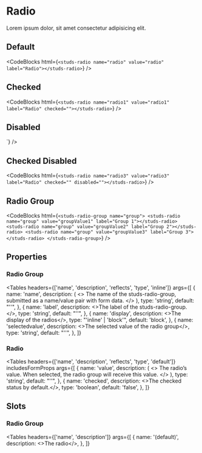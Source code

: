 # Radio

<HeaderComponent
  htmlTag="studs-radio"
  jsxTag="StudsRadio"
  version="Since 2.0"
  status="Stable"
/>

Lorem ipsum dolor, sit amet consectetur adipisicing elit.

## Default

<ResizerFeatures>
  <studs-radio name="radio" value="radio" label="Radio"></studs-radio>
</ResizerFeatures>

<CodeBlocks
  html={`
<studs-radio name="radio" value="radio" label="Radio"></studs-radio>
  `}
/>

## Checked

<ResizerFeatures>
  <studs-radio
    name="radio1"
    value="radio1"
    label="Radio"
    checked=""
  ></studs-radio>
</ResizerFeatures>

<CodeBlocks
  html={`
<studs-radio name="radio1" value="radio1" label="Radio" checked=""></studs-radio>
  `}
/>

## Disabled

<ResizerFeatures>
  <studs-radio
    name="radio2"
    value="radio2"
    label="Radio"
    disabled=""
  ></studs-radio>
</ResizerFeatures>
<CodeBlocks
  html={`
<studs-radio name="radio2" value="radio2" label="Radio" disabled=""></studs-radio>
  `}
/>

## Checked Disabled

<ResizerFeatures>
  <studs-radio
    name="radio3"
    value="radio3"
    label="Radio"
    checked=""
    disabled=""
  ></studs-radio>
</ResizerFeatures>

<CodeBlocks
  html={`
<studs-radio name="radio3" value="radio3" label="Radio" checked="" disabled=""></studs-radio>
  `}
/>

## Radio Group

<ResizerFeatures>
  <studs-radio-group name="group">
    <studs-radio name="group" value="groupValue1" label="Group 1"></studs-radio>
    <studs-radio name="group" value="groupValue2" label="Group 2"></studs-radio>
    <studs-radio name="group" value="groupValue3" label="Group 3"></studs-radio>
  </studs-radio-group>
</ResizerFeatures>

<CodeBlocks
  html={`
<studs-radio-group name="group">
    <studs-radio name="group" value="groupValue1" label="Group 1"></studs-radio>
    <studs-radio name="group" value="groupValue2" label="Group 2"></studs-radio>
    <studs-radio name="group" value="groupValue3" label="Group 3"></studs-radio>
</studs-radio-group>
  `}
/>

## Properties

### Radio Group

<Tables
  headers={['name', 'description', 'reflects', 'type', 'inline']}
  args={[
    {
      name: 'name',
      description: (
        <>
          The name of the studs-radio-group, submitted as a name/value pair with
          form data.
        </>
      ),
      type: 'string',
      default: "''",
    },
    {
      name: 'label',
      description: <>The label of the studs-radio-group.</>,
      type: 'string',
      default: "''",
    },
    {
      name: 'display',
      description: <>The display of the radios</>,
      type: "'inline' | 'block'",
      default: 'block',
    },
    {
      name: 'selectedvalue',
      description: <>The selected value of the radio group</>,
      type: 'string',
      default: "''",
    },
  ]}
></Tables>

### Radio

<Tables
  headers={['name', 'description', 'reflects', 'type', 'default']}
  includesFormProps
  args={[
    {
      name: 'value',
      description: (
        <>
          The radio’s value. When selected, the radio group will receive this
          value.
        </>
      ),
      type: 'string',
      default: "''",
    },
    {
      name: 'checked',
      description: <>The checked status by default.</>,
      type: 'boolean',
      default: 'false',
    },
  ]}
></Tables>

## Slots

### Radio Group

<Tables
  headers={['name', 'description']}
  args={[
    {
      name: '(default)',
      description: <>The radio</>,
    },
  ]}
></Tables>
